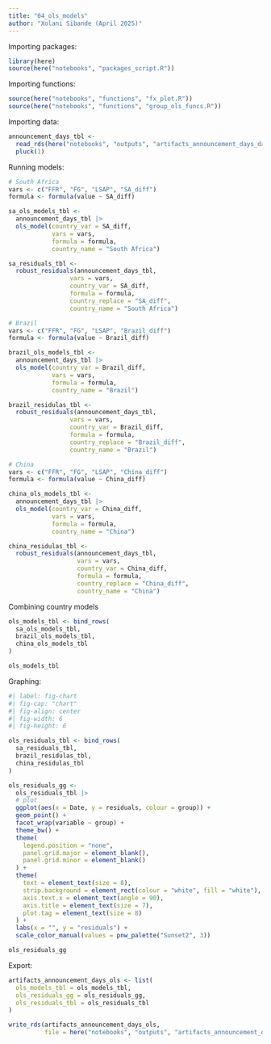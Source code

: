 ```yaml
---
title: "04_ols_models"
author: "Xolani Sibande (April 2025)"
---
```

Importing packages: 

```r
library(here)
source(here("notebooks", "packages_script.R"))
```

Importing functions:

```r
source(here("notebooks", "functions", "fx_plot.R"))
source(here("notebooks", "functions", "group_ols_funcs.R"))

```

Importing data:

```r
announcement_days_tbl <- 
  read_rds(here("notebooks", "outputs", "artifacts_announcement_days_data.rds")) |> 
  pluck(1)
```

Running models:

```r
# South Africa
vars <- c("FFR", "FG", "LSAP", "SA_diff")
formula <- formula(value ~ SA_diff)

sa_ols_models_tbl <- 
  announcement_days_tbl |> 
  ols_model(country_var = SA_diff,
            vars = vars, 
            formula = formula,
            country_name = "South Africa")

sa_residuals_tbl <- 
  robust_residuals(announcement_days_tbl, 
                 vars = vars, 
                 country_var = SA_diff,
                 formula = formula,
                 country_replace = "SA_diff",
                 country_name = "South Africa")
```


```r
# Brazil
vars <- c("FFR", "FG", "LSAP", "Brazil_diff")
formula <- formula(value ~ Brazil_diff)

brazil_ols_models_tbl <- 
  announcement_days_tbl |> 
  ols_model(country_var = Brazil_diff,
            vars = vars, 
            formula = formula,
            country_name = "Brazil")

brazil_residulas_tbl <- 
  robust_residuals(announcement_days_tbl, 
                 vars = vars, 
                 country_var = Brazil_diff,
                 formula = formula,
                 country_replace = "Brazil_diff",
                 country_name = "Brazil")
```

```r
# China
vars <- c("FFR", "FG", "LSAP", "China_diff")
formula <- formula(value ~ China_diff)

china_ols_models_tbl <- 
  announcement_days_tbl |> 
  ols_model(country_var = China_diff,
            vars = vars, 
            formula = formula,
            country_name = "China")

china_residulas_tbl <- 
  robust_residuals(announcement_days_tbl, 
                   vars = vars, 
                   country_var = China_diff,
                   formula = formula,
                   country_replace = "China_diff",
                   country_name = "China")

```

Combining country models
```r
ols_models_tbl <- bind_rows(
  sa_ols_models_tbl,
  brazil_ols_models_tbl,
  china_ols_models_tbl
) 

ols_models_tbl

```


Graphing:

```r
#| label: fig-chart
#| fig-cap: "chart"
#| fig-align: center
#| fig-width: 6
#| fig-height: 6

ols_residuals_tbl <- bind_rows(
  sa_residuals_tbl,
  brazil_residulas_tbl,
  china_residulas_tbl
)

ols_residuals_gg <- 
  ols_residuals_tbl |> 
  # plot
  ggplot(aes(x = Date, y = residuals, colour = group)) +
  geom_point() +
  facet_wrap(variable ~ group) +
  theme_bw() +
  theme(
    legend.position = "none",
    panel.grid.major = element_blank(),
    panel.grid.minor = element_blank()
  ) +
  theme(
    text = element_text(size = 8),
    strip.background = element_rect(colour = "white", fill = "white"),
    axis.text.x = element_text(angle = 90),
    axis.title = element_text(size = 7),
    plot.tag = element_text(size = 8)
  ) +
  labs(x = "", y = "residuals") +
  scale_color_manual(values = pnw_palette("Sunset2", 3))

ols_residuals_gg

```

Export:

```r

artifacts_announcement_days_ols <- list(
  ols_models_tbl = ols_models_tbl,
  ols_residuals_gg = ols_residuals_gg,
  ols_residuals_tbl = ols_residuals_tbl
)

write_rds(artifacts_announcement_days_ols, 
          file = here("notebooks", "outputs", "artifacts_announcement_days_ols.rds"))

```

